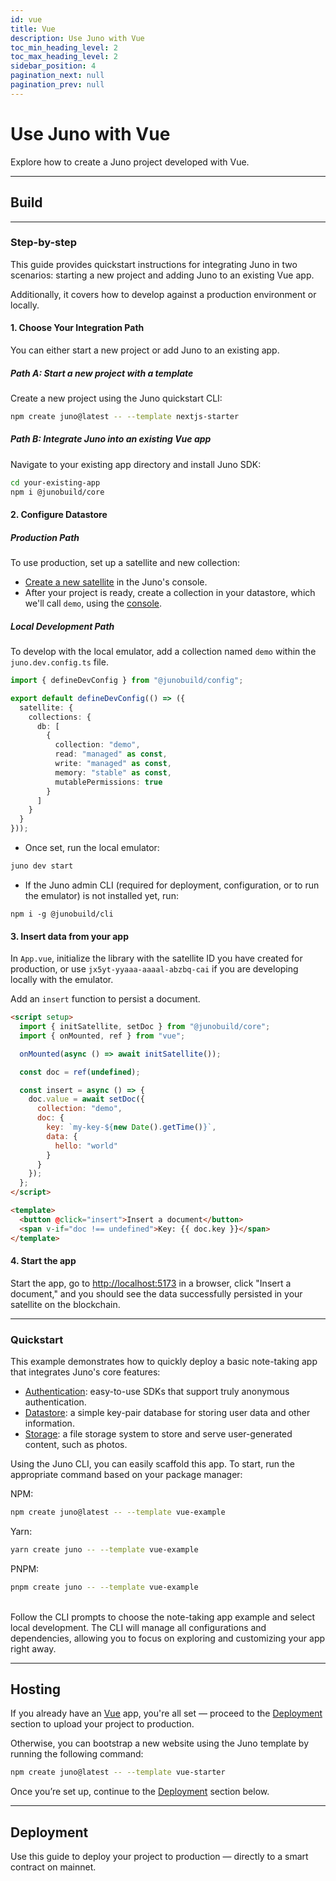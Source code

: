 ```yaml
---
id: vue
title: Vue
description: Use Juno with Vue
toc_min_heading_level: 2
toc_max_heading_level: 2
sidebar_position: 4
pagination_next: null
pagination_prev: null
---
```


# Use Juno with Vue

Explore how to create a Juno project developed with Vue.


<Choice />

---

## Build


<Build />

---

### Step-by-step

This guide provides quickstart instructions for integrating Juno in two scenarios: starting a new project and adding Juno to an existing Vue app.

Additionally, it covers how to develop against a production environment or locally.

#### 1. Choose Your Integration Path

You can either start a new project or add Juno to an existing app.

##### Path A: Start a new project with a template

Create a new project using the Juno quickstart CLI:

```bash
npm create juno@latest -- --template nextjs-starter
```

##### Path B: Integrate Juno into an existing Vue app

Navigate to your existing app directory and install Juno SDK:

```bash
cd your-existing-app
npm i @junobuild/core
```

#### 2. Configure Datastore

##### Production Path

To use production, set up a satellite and new collection:

- [Create a new satellite](../create-a-satellite.mdx) in the Juno's console.
- After your project is ready, create a collection in your datastore, which we'll call `demo`, using the [console](https://console.juno.build).

##### Local Development Path

To develop with the local emulator, add a collection named `demo` within the `juno.dev.config.ts` file.

```typescript
import { defineDevConfig } from "@junobuild/config";

export default defineDevConfig(() => ({
  satellite: {
    collections: {
      db: [
        {
          collection: "demo",
          read: "managed" as const,
          write: "managed" as const,
          memory: "stable" as const,
          mutablePermissions: true
        }
      ]
    }
  }
}));
```

- Once set, run the local emulator:

```bash
juno dev start
```

- If the Juno admin CLI (required for deployment, configuration, or to run the emulator) is not installed yet, run:

```
npm i -g @junobuild/cli
```

#### 3. Insert data from your app

In `App.vue`, initialize the library with the satellite ID you have created for production, or use `jx5yt-yyaaa-aaaal-abzbq-cai` if you are developing locally with the emulator.

Add an `insert` function to persist a document.

```html title="App.vue"
<script setup>
  import { initSatellite, setDoc } from "@junobuild/core";
  import { onMounted, ref } from "vue";

  onMounted(async () => await initSatellite());

  const doc = ref(undefined);

  const insert = async () => {
    doc.value = await setDoc({
      collection: "demo",
      doc: {
        key: `my-key-${new Date().getTime()}`,
        data: {
          hello: "world"
        }
      }
    });
  };
</script>

<template>
  <button @click="insert">Insert a document</button>
  <span v-if="doc !== undefined">Key: {{ doc.key }}</span>
</template>
```

#### 4. Start the app

Start the app, go to [http://localhost:5173](http://localhost:5173) in a browser, click "Insert a document," and you should see the data successfully persisted in your satellite on the blockchain.


<WhatsNext />

---

### Quickstart

This example demonstrates how to quickly deploy a basic note-taking app that integrates Juno's core features:

- [Authentication](../build/authentication.md): easy-to-use SDKs that support truly anonymous authentication.
- [Datastore](../build/datastore.md): a simple key-pair database for storing user data and other information.
- [Storage](../build/storage.md): a file storage system to store and serve user-generated content, such as photos.

Using the Juno CLI, you can easily scaffold this app. To start, run the appropriate command based on your package manager:

NPM:

```bash
npm create juno@latest -- --template vue-example
```

Yarn:

```bash
yarn create juno -- --template vue-example
```

PNPM:

```bash
pnpm create juno -- --template vue-example
```

<br />
Follow the CLI prompts to choose the note-taking app example and select local
development. The CLI will manage all configurations and dependencies, allowing
you to focus on exploring and customizing your app right away.

---

## Hosting

If you already have an [Vue](https://vuejs.org/) app, you're all set — proceed to the [Deployment](#deployment) section to upload your project to production.

Otherwise, you can bootstrap a new website using the Juno template by running the following command:

```bash
npm create juno@latest -- --template vue-starter
```

Once you’re set up, continue to the [Deployment](#deployment) section below.

---

## Deployment

Use this guide to deploy your project to production — directly to a smart contract on mainnet.


<Deploy index={1} />

[satellite]: ../terminology.md#satellite
